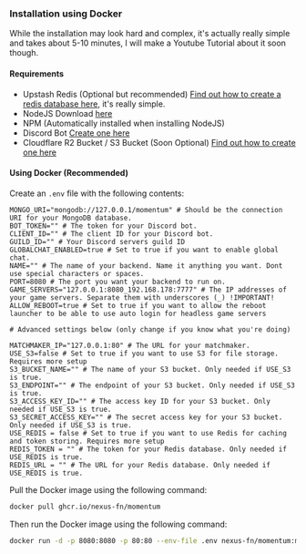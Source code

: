 ### Installation using Docker

While the installation may look hard and complex, it's actually really simple and takes about 5-10 minutes, I will make a Youtube Tutorial about it soon though.

#### Requirements

- Upstash Redis (Optional but recommended) [Find out how to create a redis database here](https://docs.upstash.com/redis), it's really simple.
- NodeJS Download [here](https://nodejs.org/en)
- NPM (Automatically installed when installing NodeJS)
- Discord Bot [Create one here](https://discord.com/developers/)
- Cloudflare R2 Bucket / S3 Bucket (Soon Optional) [Find out how to create one here](https://developers.cloudflare.com/r2/get-started/)

#### Using Docker (Recommended)

Create an `.env` file with the following contents:

```env
MONGO_URI="mongodb://127.0.0.1/momentum" # Should be the connection URI for your MongoDB database.
BOT_TOKEN="" # The token for your Discord bot.
CLIENT_ID="" # The client ID for your Discord bot.
GUILD_ID="" # Your Discord servers guild ID
GLOBALCHAT_ENABLED=true # Set to true if you want to enable global chat.
NAME="" # The name of your backend. Name it anything you want. Dont use special characters or spaces.
PORT=8080 # The port you want your backend to run on.
GAME_SERVERS="127.0.0.1:8080_192.168.178:7777" # The IP addresses of your game servers. Separate them with underscores (_) !IMPORTANT!
ALLOW_REBOOT=true # Set to true if you want to allow the reboot launcher to be able to use auto login for headless game servers

# Advanced settings below (only change if you know what you're doing)

MATCHMAKER_IP="127.0.0.1:80" # The URL for your matchmaker.
USE_S3=false # Set to true if you want to use S3 for file storage. Requires more setup
S3_BUCKET_NAME="" # The name of your S3 bucket. Only needed if USE_S3 is true.
S3_ENDPOINT="" # The endpoint of your S3 bucket. Only needed if USE_S3 is true.
S3_ACCESS_KEY_ID="" # The access key ID for your S3 bucket. Only needed if USE_S3 is true.
S3_SECRET_ACCESS_KEY="" # The secret access key for your S3 bucket. Only needed if USE_S3 is true.
USE_REDIS = false # Set to true if you want to use Redis for caching and token storing. Requires more setup
REDIS_TOKEN = "" # The token for your Redis database. Only needed if USE_REDIS is true.
REDIS_URL = "" # The URL for your Redis database. Only needed if USE_REDIS is true.
```

Pull the Docker image using the following command:

```bash
docker pull ghcr.io/nexus-fn/momentum
```

Then run the Docker image using the following command:

```bash
docker run -d -p 8080:8080 -p 80:80 --env-file .env nexus-fn/momentum:main
```
